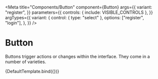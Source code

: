 

<Meta
  title="Components/Button"
  component={Button}
  args={{
    variant: "register",
  }}
  parameters={{
    controls: { include: VISIBLE_CONTROLS },
  }}
  argTypes={{
    variant: {
      control: { type: "select" },
      options: ["register", "login"],
    },
  }}
/>

# Button

Buttons trigger actions or changes within the interface. They come in a number of varieties.

<Canvas>
  <Story name="Color">{DefaultTemplate.bind({})}</Story>
</Canvas>
